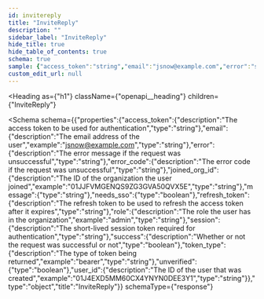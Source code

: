 ```yaml
---
id: invitereply
title: "InviteReply"
description: ""
sidebar_label: "InviteReply"
hide_title: true
hide_table_of_contents: true
schema: true
sample: {"access_token":"string","email":"jsnow@example.com","error":"string","error_code":"string","joined_org_id":"01JJFVMGENQS9ZG3GVA50QVX5E","message":"string","needs_sso":true,"refresh_token":"string","role":"admin","session":"string","success":true,"token_type":"bearer","unverified":true,"user_id":"01J4EXD5MM60CX4YNYN0DEE3Y1"}
custom_edit_url: null
---
```



<Heading
  as={"h1"}
  className={"openapi__heading"}
  children={"InviteReply"}
>
</Heading>





<Schema
  schema={{"properties":{"access_token":{"description":"The access token to be used for authentication","type":"string"},"email":{"description":"The email address of the user","example":"jsnow@example.com","type":"string"},"error":{"description":"The error message if the request was unsuccessful","type":"string"},"error_code":{"description":"The error code if the request was unsuccessful","type":"string"},"joined_org_id":{"description":"The ID of the organization the user joined","example":"01JJFVMGENQS9ZG3GVA50QVX5E","type":"string"},"message":{"type":"string"},"needs_sso":{"type":"boolean"},"refresh_token":{"description":"The refresh token to be used to refresh the access token after it expires","type":"string"},"role":{"description":"The role the user has in the organization","example":"admin","type":"string"},"session":{"description":"The short-lived session token required for authentication","type":"string"},"success":{"description":"Whether or not the request was successful or not","type":"boolean"},"token_type":{"description":"The type of token being returned","example":"bearer","type":"string"},"unverified":{"type":"boolean"},"user_id":{"description":"The ID of the user that was created","example":"01J4EXD5MM60CX4YNYN0DEE3Y1","type":"string"}},"type":"object","title":"InviteReply"}}
  schemaType={"response"}
>

</Schema>
